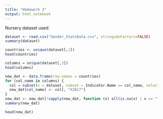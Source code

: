 ---
title: "Homework 3"
output: html_notebook
---

Nursery dataset used:

```{r}
dataset <- read.csv("Gender_StatsData.csv", stringsAsFactors=FALSE)
summary(dataset)
```

```{r}
countries <- unique(dataset[,1])
head(countries)
```
```{r}
columns = unique(dataset[,3])
head(columns)
```


```{r}
new_dat <- data.frame(row.names = countries)
for (col_name in columns) {
  col = subset(x = dataset, subset = Indicator.Name == col_name, select=X2017)
  new_dat[col_name] <- col[, "X2017"]
}
new_dat <- new_dat[!sapply(new_dat, function (x) all(is.na(x) | x == ""))]
summary(new_dat)
```


```{r}
head(new_dat)
```
